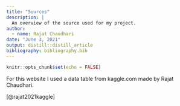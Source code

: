 ```yaml
---
title: "Sources"
description: |
  An overview of the source used for my project.
author: 
  - name: Rajat Chaudhari
date: "June 3, 2021"
output: distill::distill_article
bibliography: bibliography.bib
---
```


```r
knitr::opts_chunk$set(echo = FALSE)
```
  
For this website I used a data table from kaggle.com made by Rajat Chaudhari.

[@rajat2021kaggle]



